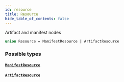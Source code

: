 ```yaml
---
id: resource
title: Resource
hide_table_of_contents: false
---
```



Artifact and manifest nodes

```graphql
union Resource = ManifestResource | ArtifactResource
```


### Possible types

#### [`ManifestResource`](/swapi/objects/manifest-resource)




#### [`ArtifactResource`](/swapi/objects/artifact-resource)






